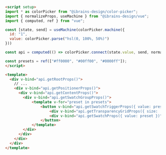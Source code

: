 ```html
<script setup>
import * as colorPicker from "@ibrains-design/color-picker";
import { normalizeProps, useMachine } from "@ibrains-design/vue";
import { computed, ref } from "vue";

const [state, send] = useMachine(colorPicker.machine({
  id: "1",
  value: colorPicker.parse("hsl(0, 100%, 50%)")
}))

const api = computed(() => colorPicker.connect(state.value, send, normalizeProps));

const presets = ref(["#ff0000", "#00ff00", "#0000ff"]);
</script>

<template>
  <div v-bind="api.getRootProps()">
    // ...
    <div v-bind="api.getPositionerProps()">
      <div v-bind="api.getContentProps()">
        <div v-bind="api.getSwatchGroupProps()">
            <template v-for="preset in presets">
                <button v-bind="api.getSwatchTriggerProps({ value: preset })">
                    <div v-bind="api.getTransparencyGridProps({ size: '4px' })" />
                    <div v-bind="api.getSwatchProps({ value: preset })" />
                </button>
            </template>
        </div>
      </div>
    </div>
  </div>
</template>
```
